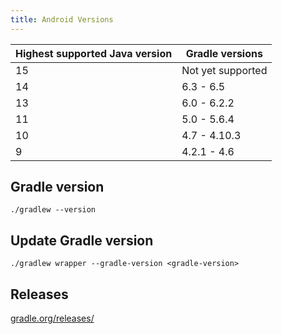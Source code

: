 ```yaml
---
title: Android Versions
---
```



<table className="bg-green-600">
  <thead>
  <tr>
    <th>Highest supported Java version</th>
    <th>Gradle versions</th>
  </tr>
  </thead>
  <tbody>
  <tr><td>15</td><td>Not yet supported</td></tr>
  <tr><td>14</td><td>6.3 - 6.5</td></tr>
  <tr><td>13</td><td>6.0 - 6.2.2</td></tr>
  <tr><td>11</td><td>5.0 - 5.6.4</td></tr>
  <tr><td>10</td><td>4.7 - 4.10.3</td></tr>
  <tr><td>9</td><td>4.2.1 - 4.6</td></tr>
  </tbody>
</table>

## Gradle version

```shell
./gradlew --version
```

## Update Gradle version

```shell
./gradlew wrapper --gradle-version <gradle-version>
```

## Releases

[gradle.org/releases/](https://gradle.org/releases/)
